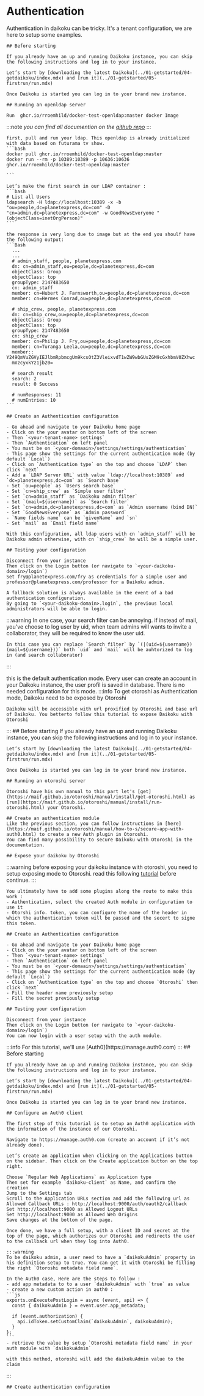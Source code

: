 
# Authentication

Authentication in daikoku can be tricky. It's a tenant configuration, we are here to setup some examples.

<Tabs>
  <TabItem value="ldap" label="LDAP">

    ## Before starting

    If you already have an up and running Daikoku instance, you can skip the following instructions and log in to your instance.

    Let’s start by [downloading the latest Daikoku](../01-getstarted/04-getdaikoku/index.mdx) and [run it](../01-getstarted/05-firstrun/run.mdx)
    
    Once Daikoku is started you can log in to your brand new instance.

    ## Running an openldap server
    
    Run  ghcr.io/rroemhild/docker-test-openldap:master docker Image

  :::note 
    _you can find all documention on the [github repo](https://github.com/rroemhild/docker-test-openldap)_
  :::


    first, pull and run your ldap. This openldap is already initialized with data based on futurama tv show.
    ```bash
    docker pull ghcr.io/rroemhild/docker-test-openldap:master
    docker run --rm -p 10389:10389 -p 10636:10636 ghcr.io/rroemhild/docker-test-openldap:master

    ```

    Let’s make the first search in our LDAP container :
    ```bash
    # List all Users
    ldapsearch -H ldap://localhost:10389 -x -b "ou=people,dc=planetexpress,dc=com" -D "cn=admin,dc=planetexpress,dc=com" -w GoodNewsEveryone "(objectClass=inetOrgPerson)"
    ```

    the response is very long due to image but at the end you shoulf have the following output:
    ```Bash
      ...
      ...
      # admin_staff, people, planetexpress.com
      dn: cn=admin_staff,ou=people,dc=planetexpress,dc=com
      objectClass: Group
      objectClass: top
      groupType: 2147483650
      cn: admin_staff
      member: cn=Hubert J. Farnsworth,ou=people,dc=planetexpress,dc=com
      member: cn=Hermes Conrad,ou=people,dc=planetexpress,dc=com

      # ship_crew, people, planetexpress.com
      dn: cn=ship_crew,ou=people,dc=planetexpress,dc=com
      objectClass: Group
      objectClass: top
      groupType: 2147483650
      cn: ship_crew
      member: cn=Philip J. Fry,ou=people,dc=planetexpress,dc=com
      member: cn=Turanga Leela,ou=people,dc=planetexpress,dc=com
      member:: Y249QmVuZGVyIEJlbmRpbmcgUm9kcsOtZ3VleixvdT1wZW9wbGUsZGM9cGxhbmV0ZXhwc
      mVzcyxkYz1jb20=

      # search result
      search: 2
      result: 0 Success

      # numResponses: 11
      # numEntries: 10
    ```

    ## Create an Authentication configuration

    - Go ahead and navigate to your Daikoku home page
    - Click on the your avatar on bottom left of the screen
    - Then `<your-tenant-name> settings` 
    - Then `Authentication` on left panel
    - You must be on `<your-domaain>/settings/settings/authentication`
    - This page show the settings for the current authentication mode (by default `Local`)
    - Click on `Authentication type` on the top and choose `LDAP` then click `next`
    - Add a `LDAP Server URL` with value `ldap://localhost:10389` and `dc=planetexpress,dc=com` as `Search base`
    - Set `ou=people` as `Users search base`
    - Set `cn=ship_crew` as `Simple user filter`
    - Set `cn=admin_staff` as `Daikoku admin filter`
    - Set `(mail=${username})` as `Search filter`
    - Set `cn=admin,dc=planetexpress,dc=com` as `Admin username (bind DN)`
    - Set `GoodNewsEveryone` as `Admin password`
    - `Name fields name` can be `givenName` and `sn`
    - Set `mail` as `Email field name`

    With this configuration, all ldap users with cn `admin_staff` will be Daikoku admin otherwise, with cn `ship_crew` he will be a simple user.

    ## Testing your configuration

    Disconnect from your instance
    Then click on the Login button (or navigate to `<your-daikoku-domain>/login`)
    Set fry@planetexpress.com/fry as credentials for a simple user and professor@planetexpress.com/professor for a Daikoku admin.

    A fallback solution is always available in the event of a bad authentication configuration. 
    By going to `<your-daikoku-domain>.login`, the previous local administrators will be able to login.

  :::warning
    In one case, your search filter can be annoying. 
    if instead of mail, you've choose to log user by uid, when team admins will wants to invite a collaborator, they will be required to know the user uid.
    
    In this case you can replace `Search filter` by `(|(uid=${username})(mail=${username}))` both `uid` and `mail` will be auhtorized to log in (and search collaborator)
  :::

  </TabItem>
  <TabItem value="local" label="Local" default>
    this is the default authentication mode. Every user can create an account in your Daikoku instance, the user profil is saved in database.
    There is no needed configuration for this mode.
  </TabItem>
  <TabItem value="otoroshi" label="Otoroshi" default>
  :::info  
    To get otoroshi as Authentication mode, Daikoku need to be exposed by Otoroshi 

    Daikoku will be accessible with url proxified by Otoroshi and base url of Daikoku. You betterto follow this tutorial to expose Daikoku with Otoroshi
  :::
    ## Before starting
    If you already have an up and running Daikoku instance, you can skip the following instructions and log in to your instance.

    Let’s start by [downloading the latest Daikoku](../01-getstarted/04-getdaikoku/index.mdx) and [run it](../01-getstarted/05-firstrun/run.mdx)
    
    Once Daikoku is started you can log in to your brand new instance.

    ## Running an otoroshi server
    
    Otoroshi have his own manual to this part let's [get](https://maif.github.io/otoroshi/manual/install/get-otoroshi.html) as [run](https://maif.github.io/otoroshi/manual/install/run-otoroshi.html) your Otoroshi.

    ## Create an authentication module
    Like the previous section, you can follow instructions in [here](https://maif.github.io/otoroshi/manual/how-to-s/secure-app-with-auth0.html) to create a new Auth plugin in Otoroshi.
    You can find many possibility to secure Daikoku with Otoroshi in the documentation.

    ## Expose your daikoku by Otoroshi
  :::warning
    before exposing your daikoku instance with otoroshi, you need to setup exposing mode to Otoroshi. read this following [tutorial](./15-otoroshi-exposition) before continue.
  :::

    You ultimately have to add some plugins along the route to make this work :
    - Authentication, select the created Auth module in configuration to use it
    - Otorshi info. token, you can configure the name of the header in which the authentication token will be passed and the secert to signe this token.

    ## Create an Authentication configuration

    - Go ahead and navigate to your Daikoku home page
    - Click on the your avatar on bottom left of the screen
    - Then `<your-tenant-name> settings` 
    - Then `Authentication` on left panel
    - You must be on `<your-domaain>/settings/settings/authentication`
    - This page show the settings for the current authentication mode (by default `Local`)
    - Click on `Authentication type` on the top and choose `Otoroshi` then click `next`
    - Fill the header name previously setup
    - Fill the secret previously setup

    ## Testing your configuration

    Disconnect from your instance
    Then click on the Login button (or navigate to `<your-daikoku-domain>/login`)
    You can now login with a user setup with the auth module.

  
  </TabItem>
  <TabItem value="oauth2" label="OAuth2" default>
  :::info
    For this tutorial, we'll use [Auth0](https://manage.auth0.com)
  :::
    ## Before starting

    If you already have an up and running Daikoku instance, you can skip the following instructions and log in to your instance.

    Let’s start by [downloading the latest Daikoku](../01-getstarted/04-getdaikoku/index.mdx) and [run it](../01-getstarted/05-firstrun/run.mdx)
    
    Once Daikoku is started you can log in to your brand new instance.

    ## Configure an Auth0 client

    The first step of this tutorial is to setup an Auth0 application with the information of the instance of our Otoroshi.

    Navigate to https://manage.auth0.com (create an account if it’s not already done).

    Let’s create an application when clicking on the Applications button on the sidebar. Then click on the Create application button on the top right.

    Choose `Regular Web Applications` as Application type
    Then set for example `daikoku-client` as Name, and confirm the creation
    Jump to the Settings tab
    Scroll to the Application URLs section and add the following url as Allowed Callback URLs : http://localhost:9000/auth/oauth2/callback
    Set http://localhost:9000 as Allowed Logout URLs
    Set http://localhost:9000 as Allowed Web Origins
    Save changes at the bottom of the page.

    Once done, we have a full setup, with a client ID and secret at the top of the page, which authorizes our Otoroshi and redirects the user to the callback url when they log into Auth0.

    :::warning
    To be daikoku admin, a user need to have a `daikokuAdmin` property in his definition setup to true. You can get it with Otoroshi be filling the right `Otoroshi metadata field name`.

    In the Auth0 case, Here are the steps to follow :
    - add app metadata to to a user `daikokuAdmin` with `true` as value
    - create a new custom action in auth0 :
    ```js
    exports.onExecutePostLogin = async (event, api) => {
      const { daikokuAdmin } = event.user.app_metadata;
    
      if (event.authorization) {
        api.idToken.setCustomClaim(`daikokuAdmin`, daikokuAdmin);
      }
    };
    ``` 
    - retrieve the value by setup `Otoroshi metadata field name` in your auth module with `daikokuAdmin`

    with this method, otoroshi will add the daikokuAdmin value to the claim
  :::

    ## Create authentication configuration

    
  </TabItem>
</Tabs>

